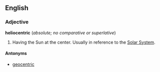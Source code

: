 ==English==
===Adjective===
'''heliocentric''' (''absolute; no comparative or superlative'')

#Having the Sun at the center. Usually in reference to the [[Solar System]].

====Antonyms====
*[[geocentric]]